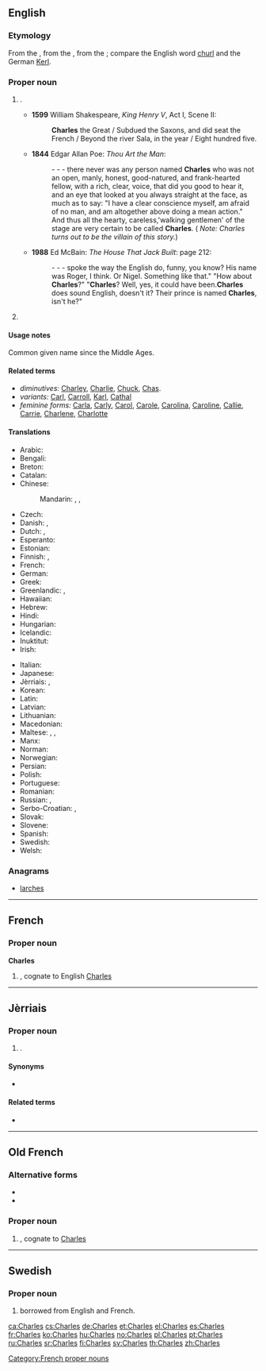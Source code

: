 {{also|charles}}
==English==

===Etymology===
From the {{etyl|fr|en}} {{term|Charles|lang=fr}}, from the {{etyl|goh|en}} {{term|Karl|lang=goh}}, from the {{etyl|gem-pro|en}} {{recons|karlaz||person, free man|lang=gem-pro}}; compare the English word [[churl]] and the German [[Kerl]].

===Proper noun===
{{en-proper noun}}

# {{given name|male|from=Germanic}}.
#* '''1599''' William Shakespeare, ''King Henry V'', Act I, Scene II:
#*: '''Charles''' the Great / Subdued the Saxons, and did seat the French / Beyond the river Sala, in the year / Eight hundred five.
#* '''1844''' Edgar Allan Poe: ''Thou Art the Man'':
#*: - - - there never was any person named '''Charles''' who was not an open, manly, honest, good-natured, and frank-hearted fellow, with a rich, clear, voice, that did you good to hear it, and an eye that looked at you always straight at the face, as much as to say: "I have a clear conscience myself, am afraid of no man, and am altogether above doing a mean action." And thus all the hearty, careless,'walking gentlemen' of the stage are very certain to be called '''Charles'''. ( ''Note: Charles turns out to be the villain of this story.'')
#* '''1988''' Ed McBain: ''The House That Jack Built'': page 212:
#*: - - - spoke the way the English do, funny, you know? His name was Roger, I think. Or Nigel. Something like that."  "How about '''Charles'''?"  "'''Charles'''? Well, yes, it could have been.'''Charles''' does sound English, doesn't it? Their prince is named '''Charles''', isn't he?"
# {{surname|patronymic|from=given names}}

====Usage notes====
Common given name since the Middle Ages.

====Related terms====
* ''diminutives:'' [[Charley]], [[Charlie]], [[Chuck]], [[Chas]].
* ''variants:'' [[Carl]], [[Carroll]], [[Karl]], [[Cathal]]
* ''feminine forms:'' [[Carla]], [[Carly]], [[Carol]], [[Carole]], [[Carolina]], [[Caroline]], [[Callie]], [[Carrie]], [[Charlene]], [[Charlotte]]

====Translations====
{{trans-top|given name}}
* Arabic: {{t-|ar|تشارلز|m|tr=tšārlz|sc=Arab}}
* Bengali: {{t-|bn|চার্লস|tr=charlôs}}
* Breton: {{t+|br|Charlez|m}}
* Catalan: {{t+|ca|Carles|m}}
* Chinese:
*: Mandarin: {{t|cmn|查理|tr=Chálǐ|sc=Hani}}, {{t|cmn|查爾斯|sc=Hani}}, {{t|cmn|查尔斯|tr=Chá'ěrsī|sc=Hani}}
* Czech: {{t+|cs|Karel|m}}
* Danish: {{t-|da|Karl}}, {{t-|da|Carl|alt=Carl }}
* Dutch: {{t+|nl|Karel|m}}, {{t-|nl|Charel}}
* Esperanto: {{t-|eo|Karlo}}
* Estonian: {{t-|et|Kaarel}}
* Finnish: {{t+|fi|Kaarle}}, {{t+|fi|Kaarlo}}
* French: {{t+|fr|Charles}}
* German: {{t+|de|Karl}}
* Greek: {{t+|el|Κάρολος|m|tr=Károlos|sc=Grek}}
* Greenlandic: {{t-|kl|Kaali}}, {{t-|kl|Kaarali}}
* Hawaiian: {{tø|haw|Kale}}
* Hebrew: {{t|he|צ'ארלס|sc=Hebr}}
* Hindi: {{t-|hi|चार्ल्स|tr=cārls|sc=Deva}}
* Hungarian: {{t+|hu|Károly}}
* Icelandic: {{t+|is|Karl}}
* Inuktitut: {{t|iu|ᑦᓴᕐᓕᔅ|tr=Tsarlis|sc=Cans}}
* Irish: {{t-|ga|Séarlas|m}}
{{trans-mid}}
* Italian: {{t+|it|Carlo|m}}
* Japanese: {{t-|ja|チャールズ|tr=Chāruzu|sc=Jpan}}
* Jèrriais: {{tø|roa-jer|Charles|m}}, {{tø|roa-jer|Charlot|m}}
* Korean: {{t-|ko|찰스|tr=Chalseu|sc=Kore}}
* Latin: {{t+|la|Carolus}}
* Latvian: {{t-|lv|Kārlis|m}}
* Lithuanian: {{t-|lt|Karolis|m}}
* Macedonian: {{t-|mk|Чарлс|m|tr=Charls}}
* Maltese: {{t-|mt|Karlu|m}}, {{t-|mt|Karmenu|m}}, {{t-|mt|Karmena|f}}
* Manx: {{t-|gv|Çhalse|m}}
* Norman: {{tø|roa-nor|Charlot|m}}
* Norwegian: {{t+|no|Karl}}
* Persian: {{t+|fa|چارلز|tr=Čârlz|sc=fa-Arab}}
* Polish: {{t+|pl|Karol|m}}
* Portuguese: {{t+|pt|Carlos|m}}
* Romanian: {{t-|ro|Carol}}
* Russian: {{t-|ru|Карл|m|tr=Karl}}, {{t-|ru|Чарльз|m|tr=Čarlʹz|sc=Cyrl}} {{qualifier|transliteration}}
* Serbo-Croatian: {{t-|sh|Charles|m}}, {{t|sh|Карло}}
* Slovak: {{t-|sk|Karol|m}}
* Slovene: {{t+|sl|Karel|alt=Kárel|m}}
* Spanish: {{t+|es|Carlos|m}}
* Swedish: {{t+|sv|Karl}}
* Welsh: {{t-|cy|Siarl|m}}
{{trans-bottom}}

===Anagrams===
* [[larches#English|larches]]

----

==French==

===Proper noun===
'''Charles''' {{m}}

# {{given name|male|lang=fr}}, cognate to English [[Charles#English|Charles]]

[[Category:French proper nouns]]

----

==Jèrriais==

===Proper noun===
{{roa-jer-proper noun|m}}

# {{given name|male|lang=roa-jer}}.

====Synonyms====
* {{l|roa-jer|Charlot}}

====Related terms====
* {{l|roa-jer|Tchèrli}}

----

==Old French==

===Alternative forms===
* {{l/fro|Carles}}
* {{l/fro|Karles}}

===Proper noun===
{{fro-proper noun|m|Charles}}

# {{given name|male|lang=fro}}, cognate to {{etyl|en|-}} [[Charles#English|Charles]]

----

==Swedish==

===Proper noun===
{{head|sv|proper noun}}

# {{given name|male|lang=sv}} borrowed from English and French.

[[ca:Charles]]
[[cs:Charles]]
[[de:Charles]]
[[et:Charles]]
[[el:Charles]]
[[es:Charles]]
[[fr:Charles]]
[[ko:Charles]]
[[hu:Charles]]
[[no:Charles]]
[[pl:Charles]]
[[pt:Charles]]
[[ru:Charles]]
[[sr:Charles]]
[[fi:Charles]]
[[sv:Charles]]
[[th:Charles]]
[[zh:Charles]]